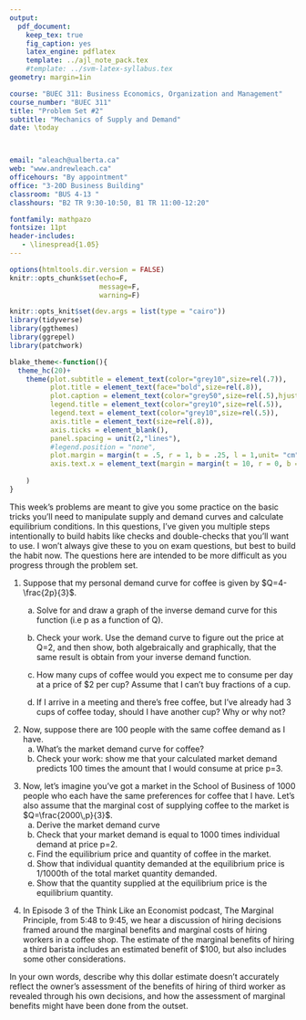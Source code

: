 ```yaml
---
output: 
  pdf_document:
    keep_tex: true
    fig_caption: yes
    latex_engine: pdflatex
    template: ../ajl_note_pack.tex
    #template: ../svm-latex-syllabus.tex
geometry: margin=1in

course: "BUEC 311: Business Economics, Organization and Management"
course_number: "BUEC 311"
title: "Problem Set #2"
subtitle: "Mechanics of Supply and Demand"
date: \today



email: "aleach@ualberta.ca"
web: "www.andrewleach.ca"
officehours: "By appointment"
office: "3-20D Business Building"
classroom: "BUS 4-13 "
classhours: "B2 TR 9:30-10:50, B1 TR 11:00-12:20"

fontfamily: mathpazo
fontsize: 11pt
header-includes:
   - \linespread{1.05}
---
```


```r
options(htmltools.dir.version = FALSE)
knitr::opts_chunk$set(echo=F,
                      message=F,
                      warning=F)

knitr::opts_knit$set(dev.args = list(type = "cairo"))
library(tidyverse)
library(ggthemes)
library(ggrepel)
library(patchwork)

blake_theme<-function(){
  theme_hc(20)+
    theme(plot.subtitle = element_text(color="grey10",size=rel(.7)),
          plot.title = element_text(face="bold",size=rel(.8)),
          plot.caption = element_text(color="grey50",size=rel(.5),hjust=0),
          legend.title = element_text(color="grey10",size=rel(.5)),
          legend.text = element_text(color="grey10",size=rel(.5)),
          axis.title = element_text(size=rel(.8)),
          axis.ticks = element_blank(),
          panel.spacing = unit(2,"lines"),
          #legend.position = "none",
          plot.margin = margin(t = .5, r = 1, b = .25, l = 1,unit= "cm"),
          axis.text.x = element_text(margin = margin(t = 10, r = 0, b = 0, l = 0))
          
    )
}
```
This week's problems are meant to give you some practice on the basic tricks you'll need to manipulate supply and demand curves and calculate equilibrium conditions. In this questions, I've given you multiple steps intentionally to build habits like checks and double-checks that you'll want to use. I won't always give these to you on exam questions, but best to build the habit now. The questions here are intended to be more difficult as you progress through the problem set.

1. Suppose that my personal demand curve for coffee is given by $Q=4-\frac{2p}{3}$.

   a) Solve for and draw a graph of the inverse demand curve for this function (i.e p as a function of Q).
   
   b) Check your work. Use the demand curve to figure out the price at Q=2, and then show, both algebraically and graphically, that the same result is obtain from your inverse demand function.
   
   c) How many cups of coffee would you expect me to consume per day at a price of $2 per cup? Assume that I can't buy fractions of a cup.

   d) If I arrive in a meeting and there's free coffee, but I've already had 3 cups of coffee today, should I have another cup? Why or why not?

\newpage


2. Now, suppose there are 100 people with the same coffee demand as I have. 
   a) What's the market demand curve for coffee?
   b) Check your work: show me that your calculated market demand predicts 100 times the amount that I would consume at price p=3.
   
\newpage

3. Now, let's imagine you've got a market in the School of Business of 1000 people who each have the same preferences for coffee that I have. Let's also assume that the marginal cost of supplying coffee to the market is $Q=\frac{2000\,p}{3}$. 
   a) Derive the market demand curve
   b) Check that your market demand is equal to 1000 times individual demand at price p=2.
   c) Find the equilibrium price and quantity of coffee in the market.
   d) Show that individual quantity demanded at the equilibrium price is 1/1000th of the total market quantity demanded.
   e) Show that the quantity supplied at the equilibrium price is the equilibrium quantity.

\newpage 

4. In Episode 3 of the Think Like an Economist podcast, The Marginal Principle, from 5:48 to 9:45, we hear a discussion of hiring decisions framed around the marginal benefits and marginal costs of hiring workers in a coffee shop. The estimate of the marginal benefits of hiring a third barista includes an estimated benefit of $100, but also includes some other considerations.

In your own words, describe why this dollar estimate doesn't accurately reflect the owner's assessment of the benefits of hiring of third worker as revealed through his own decisions, and how the assessment of marginal benefits might have been done from the outset. 
